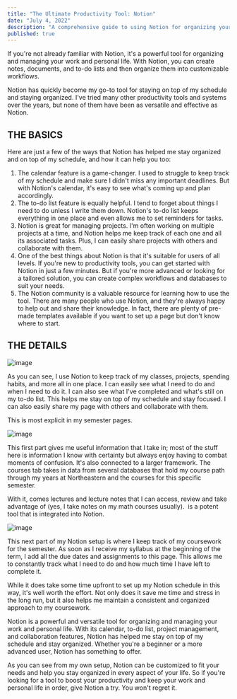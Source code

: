 ```yaml
---
title: "The Ultimate Productivity Tool: Notion"
date: "July 4, 2022"
description: "A comprehensive guide to using Notion for organizing your work and life"
published: true
---
```


If you're not already familiar with Notion, it's a powerful tool for organizing and managing your work and personal life. With Notion, you can create notes, documents, and to-do lists and then organize them into customizable workflows.

Notion has quickly become my go-to tool for staying on top of my schedule and staying organized. I've tried many other productivity tools and systems over the years, but none of them have been as versatile and effective as Notion.

## **THE BASICS**

Here are just a few of the ways that Notion has helped me stay organized and on top of my schedule, and how it can help you too:

1. The calendar feature is a game-changer. I used to struggle to keep track of my schedule and make sure I didn't miss any important deadlines. But with Notion's calendar, it's easy to see what's coming up and plan accordingly.
2. The to-do list feature is equally helpful. I tend to forget about things I need to do unless I write them down. Notion's to-do list keeps everything in one place and even allows me to set reminders for tasks.
3. Notion is great for managing projects. I'm often working on multiple projects at a time, and Notion helps me keep track of each one and all its associated tasks. Plus, I can easily share projects with others and collaborate with them.
4. One of the best things about Notion is that it's suitable for users of all levels. If you're new to productivity tools, you can get started with Notion in just a few minutes. But if you're more advanced or looking for a tailored solution, you can create complex workflows and databases to suit your needs.
5. The Notion community is a valuable resource for learning how to use the tool. There are many people who use Notion, and they're always happy to help out and share their knowledge. In fact, there are plenty of pre-made templates available if you want to set up a page but don't know where to start.

## **THE DETAILS**

![image](https://res.craft.do/user/full/49f0de91-e1e2-060e-382c-c03ef3ae5fc3/doc/FE560582-D21E-40F0-AE03-8C5983E7464B/BC4F0F40-A4E2-4C36-83DA-A9DC484F3CC6_2/vkV0CvJNvsby7IjABA6xV6Mehp4vDA2T6OdSTexDo30z/Image.png)

As you can see, I use Notion to keep track of my classes, projects, spending habits, and more all in one place. I can easily see what I need to do and when I need to do it. I can also see what I've completed and what's still on my to-do list. This helps me stay on top of my schedule and stay focused. I can also easily share my page with others and collaborate with them.

This is most explicit in my semester pages.

![image](https://res.craft.do/user/full/49f0de91-e1e2-060e-382c-c03ef3ae5fc3/doc/FE560582-D21E-40F0-AE03-8C5983E7464B/6354C86F-FB3E-40DF-815E-7AAED3E17F86_2/UxN6LEGBkSEAMdnlv62xX5An1CbEcsgCjsHAuUJ3Wr0z/Image.png)

This first part gives me useful information that I take in; most of the stuff here is information I know with certainty but always enjoy having to combat moments of confusion. It's also connected to a larger framework. The courses tab takes in data from several databases that hold my course path through my years at Northeastern and the courses for this specific semester.

With it, comes lectures and lecture notes that I can access, review and take advantage of (yes, I take notes on my math courses usually). <math>Latex</math> is a potent tool that is integrated into Notion.

![image](https://res.craft.do/user/full/49f0de91-e1e2-060e-382c-c03ef3ae5fc3/doc/FE560582-D21E-40F0-AE03-8C5983E7464B/173785E9-54E5-451F-ABF3-2ACFFA272585_2/pPdJ3wSEDHzIQe50shM48V3ex0fAvskOFgcRLmhDsMYz/Image.png)

This next part of my Notion setup is where I keep track of my coursework for the semester. As soon as I receive my syllabus at the beginning of the term, I add all the due dates and assignments to this page. This allows me to constantly track what I need to do and how much time I have left to complete it.

While it does take some time upfront to set up my Notion schedule in this way, it's well worth the effort. Not only does it save me time and stress in the long run, but it also helps me maintain a consistent and organized approach to my coursework.

Notion is a powerful and versatile tool for organizing and managing your work and personal life. With its calendar, to-do list, project management, and collaboration features, Notion has helped me stay on top of my schedule and stay organized. Whether you're a beginner or a more advanced user, Notion has something to offer.

As you can see from my own setup, Notion can be customized to fit your needs and help you stay organized in every aspect of your life. So if you're looking for a tool to boost your productivity and keep your work and personal life in order, give Notion a try. You won't regret it.
